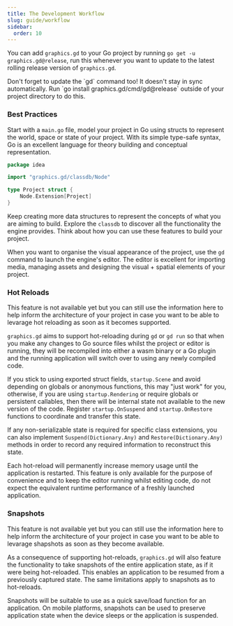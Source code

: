 ```yaml
---
title: The Development Workflow
slug: guide/workflow
sidebar:
  order: 10
---
```


You can add `graphics.gd` to your Go project by running `go get -u graphics.gd@release`, run
this whenever you want to update to the latest rolling release version of `graphics.gd`.

<Aside>
    Don't forget to update the `gd` command too! It doesn't stay in sync automatically.
    Run `go install graphics.gd/cmd/gd@release` outside of your project directory to do this.
</Aside>

### Best Practices

Start with a `main.go` file, model your project in Go using structs to represent the
world, space or state of your project. With its simple type-safe syntax, Go is an
excellent language for theory building and conceptual representation.

```go
package idea

import "graphics.gd/classdb/Node"

type Project struct {
	Node.Extension[Project]
}
````

Keep creating more data structures to represent the concepts of what you are aiming to
build. Explore the `classdb` to discover all the functionality the engine provides.
Think about how you can use these features to build your project.

When you want to organise the visual appearance of the project, use the `gd` command to
launch the engine's editor. The editor is excellent for importing media, managing assets
and designing the visual + spatial elements of your project.


### Hot Reloads <Badge text="planned feature" variant="note" />
<Aside type="caution">
    This feature is not available yet but you can still use the information here to help inform
    the architecture of your project in case you want to be able to levarage hot reloading as
    soon as it becomes supported.
</Aside>

`graphics.gd` aims to support hot-reloading during `gd` or `gd run` so that when you
make any changes to Go source files whilst the project or editor is running, they will
be recompiled into either a wasm binary or a Go plugin and the running application will
switch over to using any newly compiled code.

If you stick to using exported struct fields, `startup.Scene` and avoid depending on
globals or anonymous functions, this may "just work" for you, otherwise, if you are using
`startup.Rendering` or require globals or persistent callables, then there will be internal
state not available to the new version of the code. Register `startup.OnSuspend` and
`startup.OnRestore` functions to coordinate and transfer this state.

If any non-serializable state is required for specific class extensions, you can also implement
`Suspend(Dictionary.Any)` and `Restore(Dictionary.Any)` methods in order to record any required
information to reconstruct this state.

Each hot-reload will permanently increase memory usage until the application is restarted.
This feature is only available for the purpose of convenience and to keep the editor running
whilst editing code, do not expect the equivalent runtime performance of a freshly launched application.

### Snapshots <Badge text="planned feature" variant="note" />
<Aside type="caution">
    This feature is not available yet but you can still use the information here to help inform
    the architecture of your project in case you want to be able to levarage shapshots as
    soon as they become available.
</Aside>

As a consequence of supporting hot-reloads, `graphics.gd` will also feature the functionality to take
snapshots of the entire application state, as if it were being hot-reloaded. This enables an application
to be resumed from a previously captured state. The same limitations apply to snapshots as to
hot-reloads.

Snapshots will be suitable to use as a quick save/load function for an application. On mobile platforms,
snapshots can be used to preserve application state when the device sleeps or the application is suspended.

